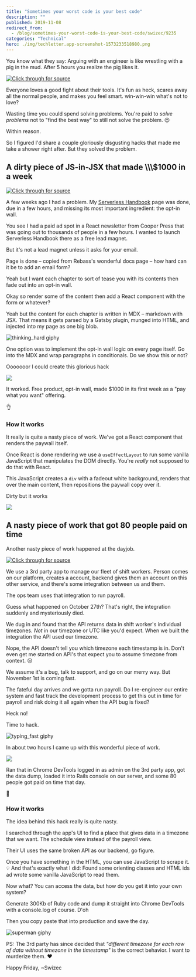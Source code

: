 ```yaml
---
title: "Sometimes your worst code is your best code"
description: ""
published: 2019-11-08
redirect_from:
  - /blog/sometimes-your-worst-code-is-your-best-code/swizec/9235
categories: "Technical"
hero: ./img/techletter.app-screenshot-1573233518980.png
---
```


You know what they say: Arguing with an engineer is like wrestling with a pig in the mud. After 5 hours you realize the pig likes it.

[![Click through for source](./img/techletter.app-screenshot-1573233518980.png)](https://twitter.com/thekitze/status/1191748577363726341)

Everyone loves a good fight about their tools. It's fun as heck, scares away all the normal people, and makes you feel smart. win-win-win what's not to love?

Wasting time you could spend solving problems. You're paid to _solve problems_ not to "find the best way" to still not solve the problem. 😉

Within reason.

So I figured I'd share a couple gloriously disgusting hacks that made me take a shower right after. But they solved the problem.

## A dirty piece of JS-in-JSX that made \\\\\\$1000 in a week

[![Click through for source](./img/techletter.app-screenshot-1573233520142.png)](https://twitter.com/Swizec/status/1184726187790061570)

A few weeks ago I had a problem. My [Serverless Handbook](https://serverlesshandbook.dev) page was done, due in a few hours, and missing its most important ingredient: the opt-in wall.

You see I had a paid ad spot in a React newsletter from Cooper Press that was going out to thousands of people in a few hours. I wanted to launch Serverless Handbook there as a free lead magnet.

But it's not a lead magnet unless it asks for your email.

Page is done – copied from Rebass's wonderful docs page – how hard can it be to add an email form?

Yeah but I want each chapter to sort of tease you with its contents then fade out into an opt-in wall.

Okay so render some of the content then add a React component with the form or whatever?

Yeah but the content for each chapter is written in MDX – markdown with JSX. That means it gets parsed by a Gatsby plugin, munged into HTML, and injected into my page as one big blob.

![thinking_hard giphy](./img/media-6utVzLiyU9OuHbd70D-giphy-downsized-medium.gif)

One option was to implement the opt-in wall logic on every page itself. Go into the MDX and wrap paragraphs in conditionals. Do we show this or not?

Ooooooor I could create this glorious hack

![](./img/lpJbo68.png)

It worked. Free product, opt-in wall, made $1000 in its first week as a "pay what you want" offering.

👌

### How it works

It really is quite a nasty piece of work. We've got a React component that renders the paywall itself.

Once React is done rendering we use a `useEffectLayout` to run some vanilla JavaScript that manipulates the DOM directly. You're _really_ not supposed to do that with React.

This JavaScript creates a `div` with a fadeout white background, renders that over the main content, then repositions the paywall copy over it.

Dirty but it works

![](./img/mMOq3br.gif)

## A nasty piece of work that got 80 people paid on time

Another nasty piece of work happened at the dayjob.

[![Click through for source](./img/techletter.app-screenshot-1573233519017.png)](https://twitter.com/Swizec/status/1190393106601897984)

We use a 3rd party app to manage our fleet of shift workers. Person comes on our platform, creates a account, backend gives them an account on this other service, and there's some integration between us and them.

The ops team uses that integration to run payroll.

Guess what happened on October 27th? That's right, the integration suddenly and mysteriously died.

We dug in and found that the API returns data in shift worker's individual timezones. _Not_ in our timezone or UTC like you'd expect. When we built the integration the API used our timezone.

Nope, the API doesn't tell you which timezone each timestamp is in. Don't even get me started on API's that expect you to assume timezone from context. 😒

We assume it's a bug, talk to support, and go on our merry way. But November 1st is coming fast.

The fateful day arrives and we gotta run payroll. Do I re-engineer our entire system and fast track the development process to get this out in time for payroll and risk doing it all again when the API bug is fixed?

Heck no!

Time to hack.

![typing_fast giphy](./img/media-3o7bugn9CywnjTFGIE-giphy.gif)

In about two hours I came up with this wonderful piece of work.

![](./img/media-EIUgN6JXsAADe-i.jpg)

Ran that in Chrome DevTools logged in as admin on the 3rd party app, got the data dump, loaded it into Rails console on our server, and some 80 people got paid on time that day.

💪

### How it works

The idea behind this hack really is quite nasty.

I searched through the app's UI to find a place that gives data in a timezone that we want. The schedule view instead of the payroll view.

Their UI uses the same broken API as our backend, go figure.

Once you have something in the HTML, you can use JavaScript to scrape it. 💡 And that's exactly what I did: Found some orienting classes and HTML ids ad wrote some vanilla JavaScript to read them.

Now what? You can access the data, but how do you get it into your own system?

Generate 300Kb of Ruby code and dump it straight into Chrome DevTools with a console.log of course. D'oh

Then you copy paste that into production and save the day.

![superman giphy](./img/media-hTQSzVR7yYW88-giphy.gif)

PS: The 3rd party has since decided that _"different timezone for each row of data without timezone in the timestamp"_ is the correct behavior. I want to murderize them. ❤️

Happy Friday, ~Swizec
